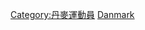 {{Catnav|頁面分類|各種主題的頁面分類|按國家分類|各國人物|丹麥人}}
{{Catnav|頁面分類|人类社会|人物|各國人物|丹麥人}}
{{Catnav|頁面分類|人物|各國人物|丹麥人}}
{{Catnav|頁面分類|人物|各職業人物|运动员|网球运动员}}
{{Catnav|頁面分類|...|球類運動|網球|网球运动员}}
{{Commons category|Tennis players from Denmark}}

[[Category:丹麥運動員|Category:丹麥運動員]]
[[Category:各國網球運動員|Danmark]]